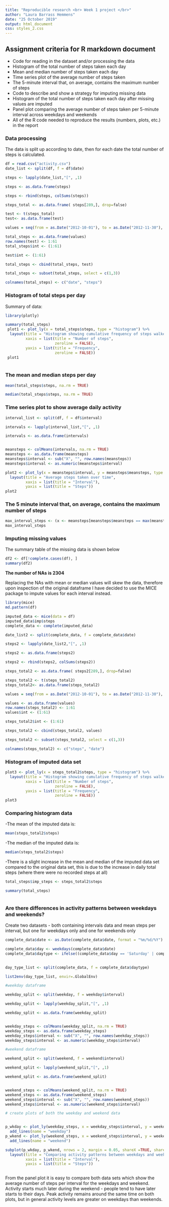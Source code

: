 ---
title: "Reproducible research <br> Week 1 project </br>"
author: "Laura Barrass Hemmens"
date: "25 October 2019"
output: html_document
css: styles_2.css
---

## Assignment criteria for R markdown document
- Code for reading in the dataset and/or processing the data
- Histogram of the total number of steps taken each day
- Mean and median number of steps taken each day
- Time series plot of the average number of steps taken
- The 5-minute interval that, on average, contains the maximum number of steps
- Code to describe and show a strategy for imputing missing data
- Histogram of the total number of steps taken each day after missing values are imputed
- Panel plot comparing the average number of steps taken per 5-minute interval across weekdays and weekends
- All of the R code needed to reproduce the results (numbers, plots, etc.) in the report

### Data processing
The data is split up according to date, then for each date the total number of steps is calculated.

```{r, echo = TRUE}
df = read.csv("activity.csv")
date_list <- split(df, f = df$date)

steps <- lapply(date_list,"[", ,1)

steps <- as.data.frame(steps)

steps <- rbind(steps, colSums(steps))

steps_total <- as.data.frame( steps[289,], drop=false)

test <- t(steps_total)
test<- as.data.frame(test)

values = seq(from = as.Date("2012-10-01"), to = as.Date("2012-11-30"), by = 'day')

total_steps <- as.data.frame(values)
row.names(test) <- 1:61
total_steps$int <- (1:61)

test$int <- (1:61)

total_steps <- cbind(total_steps, test)

total_steps <- subset(total_steps, select = c(1,3))

colnames(total_steps) <- c("date", "steps")

```

### Histogram of total steps per day

Summary of data:

``` {r, echo = TRUE, eval = TRUE, comment = "", warning = FALSE, message = FALSE}
library(plotly)

summary(total_steps)
 plot1 <- plot_ly(x = total_steps$steps, type = "histogram") %>% 
  layout(title = "Histogram showing cumulative frequency of steps walked",
         xaxis = list(title = "Number of steps",
                      zeroline = FALSE),
         yaxis = list(title = "Frequency",
                      zeroline = FALSE))
 plot1
 
```


### The mean and median steps per day

```{r, eval = TRUE, echo=TRUE, comment = "", message = FALSE}

mean(total_steps$steps, na.rm = TRUE)

median(total_steps$steps, na.rm = TRUE)

```


### Time series plot to show average daily activity

```{r, eval=TRUE, echo=TRUE, comment = "", warning = FALSE}
interval_list <- split(df, f = df$interval)

intervals <- lapply(interval_list,"[", ,1)

intervals <- as.data.frame(intervals)


meansteps <- colMeans(intervals, na.rm = TRUE)
meansteps <- as.data.frame(meansteps)
meansteps$interval <- sub("X", "", row.names(meansteps))
meansteps$interval <- as.numeric(meansteps$interval)

plot2 <- plot_ly(x = meansteps$interval, y = meansteps$meansteps, type = "scatter", mode = "markers+lines") %>%
  layout(title = "Average steps taken over time",
         xaxis = list(title = "Interval"),
         yaxis = list(title = "Steps"))
plot2

```

### The 5 minute interval that, on average, contains the maximum number of steps

```{r, eval = TRUE, echo = TRUE, message = FALSE, comment=""}


max_interval_steps <- (x <- meansteps[meansteps$meansteps == max(meansteps$meansteps), ])
max_interval_steps


```

### Imputing missing values

The summary table of the missing data is shown below
``` {r, eval = TRUE, echo = TRUE, comment = ""}

df2 <- df[!complete.cases(df), ]
summary(df2)


```

**The number of NAs is 2304**

Replacing the NAs with mean or median values will skew the data, therefore upon inspection of the original dataframe I have decided to use the MICE package to impute values for each interval instead. 

``` {r loadlib, eval = TRUE, warning = FALSE, comment = "", echo = TRUE, results = "hide", message = FALSE}
library(mice)
md.pattern(df)

imputed_data <- mice(data = df)
imputed_data$imp$steps
complete_data <- complete(imputed_data)

```

```{r, eval = TRUE, warning = FALSE, comment = FALSE, echo = TRUE}

date_list2 <- split(complete_data, f = complete_data$date)

steps2 <- lapply(date_list2,"[", ,1)

steps2 <- as.data.frame(steps2)

steps2 <- rbind(steps2, colSums(steps2))

steps_total2 <- as.data.frame( steps2[289,], drop=false)

steps_total2 <- t(steps_total2)
steps_total2<- as.data.frame(steps_total2)

values = seq(from = as.Date("2012-10-01"), to = as.Date("2012-11-30"), by = 'day')

values <- as.data.frame(values)
row.names(steps_total2) <- 1:61
values$int <- (1:61)

steps_total2$int <- (1:61)

steps_total2 <- cbind(steps_total2, values)

steps_total2 <- subset(steps_total2, select = c(1,3))

colnames(steps_total2) <- c("steps", "date")
```


### Histogram of imputed data set

```{r, echo=TRUE}
plot3 <- plot_ly(x = steps_total2$steps, type = "histogram") %>% 
  layout(title = "Histogram showing cumulative frequency of steps walked using imputed data",
         xaxis = list(title = "Number of steps",
                      zeroline = FALSE),
         yaxis = list(title = "Frequency",
                      zeroline = FALSE))
plot3

```



### Comparing histogram data

-The mean of the imputed data is:
```{r, warning = FALSE, echo = TRUE, comment="", warning = FALSE}

mean(steps_total2$steps)

```

-The median of the imputed data is:

```{r, warning = FALSE, echo = TRUE, comment=""}

median(steps_total2$steps)

```

-There is a slight increase in the mean and median of the imputed data set compared to the original data set, this is due to the increase in daily total steps (where there were no recorded steps at all)

```{r, echo = TRUE, warning = FALSE, comment=""}

total_steps$imp_steps <- steps_total2$steps

summary(total_steps)



```

### Are there differences in activity patterns between weekdays and weekends?

Create two datasets - both containing intervals data and mean steps per interval, but one for weekdays only and one for weekends only

```{r, warning = FALSE, comment="", echo = TRUE}

complete_data$date <- as.Date(complete_data$date, format = "%m/%d/%Y")

complete_data$day <- weekdays(complete_data$date)
complete_data$daytype <- ifelse((complete_data$day == 'Saturday' | complete_data$day == 'Sunday'), 'weekend','weekday')

 
day_type_list <- split(complete_data, f = complete_data$daytype)

list2env(day_type_list, envir=.GlobalEnv)

#weekday dataframe

weekday_split <- split(weekday, f = weekday$interval)

weekday_split <- lapply(weekday_split,"[", ,1)

weekday_split <- as.data.frame(weekday_split)


weekday_steps <- colMeans(weekday_split, na.rm = TRUE)
weekday_steps <- as.data.frame(weekday_steps)
weekday_steps$interval <- sub("X", "", row.names(weekday_steps))
weekday_steps$interval <- as.numeric(weekday_steps$interval)

#weekend dataframe

weekend_split <- split(weekend, f = weekend$interval)

weekend_split <- lapply(weekend_split,"[", ,1)

weekend_split <- as.data.frame(weekend_split)


weekend_steps <- colMeans(weekend_split, na.rm = TRUE)
weekend_steps <- as.data.frame(weekend_steps)
weekend_steps$interval <- sub("X", "", row.names(weekend_steps))
weekend_steps$interval <- as.numeric(weekend_steps$interval)

# create plots of both the weekday and weekend data


p_wkday <- plot_ly(weekday_steps, x = weekday_steps$interval, y = weekday_steps$weekday_steps) %>%
  add_lines(name = "weekday")
p_wkend <- plot_ly(weekend_steps, x = weekend_steps$interval, y = weekend_steps$weekend_steps) %>%
  add_lines(name = "weekend")

subplot(p_wkday, p_wkend, nrows = 2, margin = 0.05, shareX =TRUE, shareY = TRUE, titleX = TRUE, titleY = TRUE) %>%
  layout(title = "Comparing activity patterns between weekdays and weekends",
         xaxis = list(title = "Interval"),
         yaxis = list(title = "Steps"))



```

From the panel plot it is easy to compare both data sets which show the average number of steps per interval for the weekdays and weekend. Activity starts much later during the weekend - people tend to have later starts to their days. Peak activity remains around the same time on both plots, but in general activity levels are greater on weekdays than weekends.
